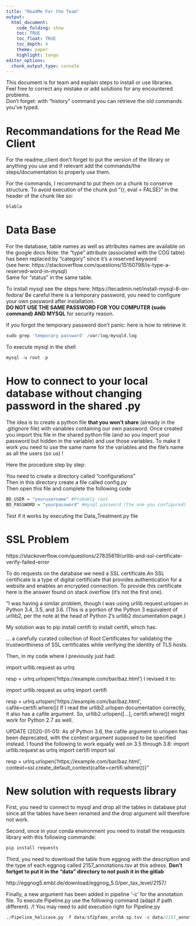 ```yaml
---
title: "ReadMe For the Team"
output:
  html_document:
    code_folding: show
    toc: TRUE
    toc_float: TRUE
    toc_depth: 4
    theme: paper
    highlight: tango
editor_options: 
  chunk_output_type: console
---
```



This document is for team and explain steps to install or use libraries.<br>
Feel free to correct any mistake or add solutions for any encountered problems. <br>
Don't forget: with "history" command you can retrieve the old commands you've typed. <br>

# Recommandations for the Read Me Client
For the readme_client don't forget to put the version of the library or anything you use and if relevant add the commands/the steps/documentation to properly use them. 

For the commands, I recommand to put them on a chunk to conserve structure. To avoid execution of the chunk put "{r, eval = FALSE}" in the header of the chunk like so: 

```r
blabla
```


# Data Base 
For the database, table names as well as attributes names are available on the google docs
Note: the "type" attribute (associated with the COG table) has been replaced by "category" since it's a reserved keyword <br>
(see here: https://stackoverflow.com/questions/15150798/is-type-a-reserved-word-in-mysql) <br>
Same for "status" in the same table. 

To install mysql see the steps here: https://tecadmin.net/install-mysql-8-on-fedora/
Be careful there is a temporary password, you need to configure your own password after installation. <br> **DO NOT USE THE SAME PASSWORD FOR YOU COMPUTER (sudo command) AND MYSQL**
for security reason.


If you forgot the temporary password don't panic: here is how to retrieve it: 

```r
sudo grep 'temporary password' /var/log/mysqld.log
```

To execute mysql in the shell
```r
mysql -u root -p
```

# How to connect to your local database without changing password in the shared .py
The idea is to create a python file **that you won't share** (already in the .gitignore file) with variables containing our own password.
Once created you import this file in the shared python file (and so you import your password but hidden in the variable) and use those variables. To make it work you need to use the same name for the variables and the file's name as all the users (so us) !

Here the procedure step by step: 

You need to create a directory called "configurations" <br>
Then in this directory create a file called config.py <br>
Then open this file and complete the following code <br>
```r
BD_USER = "yourusername" #Probably root
BD_PASSWORD = "yourpassword" #mysql password (the one you configured)
```
Test if it works by executing the Data_Treatment.py file 


# SSL Problem
https://stackoverflow.com/questions/27835619/urllib-and-ssl-certificate-verify-failed-error

To do requests on the database we need a SSL certificate.An SSL certificate is a type of digital certificate that provides authentication for a website and enables an encrypted connection. To provide this certificate here is the answer found on stack overflow (it's not the first one).

"I was having a similar problem, though I was using urllib.request.urlopen in Python 3.4, 3.5, and 3.6. (This is a portion of the Python 3 equivalent of urllib2, per the note at the head of Python 2's urllib2 documentation page.)

My solution was to pip install certifi to install certifi, which has:

... a carefully curated collection of Root Certificates for validating the trustworthiness of SSL certificates while verifying the identity of TLS hosts.

Then, in my code where I previously just had:

import urllib.request as urlrq

resp = urlrq.urlopen('https://example.com/bar/baz.html')
I revised it to:

import urllib.request as urlrq
import certifi

resp = urlrq.urlopen('https://example.com/bar/baz.html', cafile=certifi.where())
If I read the urllib2.urlopen documentation correctly, it also has a cafile argument. So, urllib2.urlopen([...], certifi.where()) might work for Python 2.7 as well.

UPDATE (2020-01-01): As of Python 3.6, the cafile argument to urlopen has been deprecated, with the context argument supposed to be specified instead. I found the following to work equally well on 3.5 through 3.8:
import urllib.request as urlrq
import certifi
import ssl

resp = urlrq.urlopen('https://example.com/bar/baz.html', context=ssl.create_default_context(cafile=certifi.where()))"

# New solution with requests library
First, you need to connect to mysql and drop all the tables in database ptut
since all the tables have been renamed and the drop argument will therefore not work.

Second, once in your conda environment you need to install the resquests library with this following commande: 

```r
pip install requests 
```

Third, you need to download the table from eggnog with the description and the type of each eggnog called 2157_annotations.tsv at this adress. **Don't fortget to put it in the "data" directory to not push it in the gitlab** 

http://eggnog5.embl.de/download/eggnog_5.0/per_tax_level/2157/

Finally, a new argument has been added in pipeline '-c' for the annotation file. To execute Pipeline.py use the following command (adapt if path different).
/!\ You may need to add execution right for Pipeline.py 

```r
./Pipeline_helicase.py -f data/sf2pfams_archA-sp.tsv -c data/2157_annotations.tsv 
```

